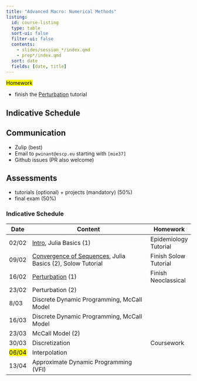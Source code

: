 ```yaml
---
title: "Advanced Macro: Numerical Methods"
listing:
  id: course-listing
  type: table
  sort-ui: false
  filter-ui: false
  contents:
    - slides/session_*/index.qmd
    - prep*/index.qmd
  sort: date
  fields: [date, title]
---
```


<mark>Homework</mark>

- finish the [Perturbation](pushups/3_epidemiology.ipynb) tutorial


## Indicative Schedule

::: {#course-listing}

:::

## Communication

- Zulip (best)
- Email to `pwinant@escp.eu` starting with `[mie37]`
- Github issues (PR also welcome)

## Assessments

- tutorials (optional) + projects (mandatory) (50%)
- final exam (50%)




::: {.callout-caution collapse="true" title="Last Year's Schedule"}

### Indicative Schedule

| Date               | Content                                                                                                             | Homework               |
| ------------------ | ------------------------------------------------------------------------------------------------------------------- | ---------------------- |
| 02/02              | [Intro](slides/session_1/introduction.qmd), Julia Basics (1)                                           | Epidemiology Tutorial  |
| 09/02              | [Convergence of Sequences](http://www.mosphere.fr/mie37/slides/convergence.html), Julia Basics (2),  Solow Tutorial | Finish Solow Tutorial  |
| 16/02              | [Perturbation](http://www.mosphere.fr/mie37/slides/perturbation.html) (1)                                                                                                    | Finish Neoclassical    |
| 23/02              | Perturbation (2)                                                                                                    |                        |
| 8/03               | Discrete Dynamic Programming, McCall Model       |                        |
| 16/03              | Discrete Dynamic Programming, McCall Model                     |                        |
| 23/03              | McCall Model (2)                                                                                                    |                        |
| 30/03              | Discretization                                                                                         |    Coursework                    |
| <mark>06/04</mark>              | Interpolation                                                                                      |          |
| 13/04              | Approximate Dynamic Programming (VFI)                                                                                      |          |

:::